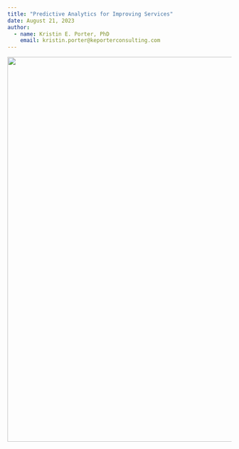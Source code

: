 ```yaml
---
title: "Predictive Analytics for Improving Services"
date: August 21, 2023
author:
  - name: Kristin E. Porter, PhD
    email: kristin.porter@keporterconsulting.com
---
```


![](images/shutterstock_improvement.png){fig-align="left" width="9in"}
